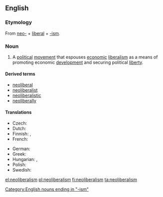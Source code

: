 ==English==
{{wikipedia}}

===Etymology===
From [[neo-]] + [[liberal]] + [[-ism]].

===Noun===
{{en-noun|-}}

# A [[political]] [[movement]] that espouses [[economic]] [[liberalism]] as a means of promoting economic [[development]] and securing political [[liberty]].

====Derived terms====
* [[neoliberal]]
* [[neoliberalist]]
* [[neoliberalistic]]
* [[neoliberally]]

====Translations====
{{trans-top|political movement}}
* Czech: {{t-|cs|neoliberalizmus|m}}
* Dutch: {{t+|nl|neoliberalisme|n}}
* Finnish: {{t-|fi|neoliberalismi}}, {{t-|fi|uusliberalismi}}
* French: {{t+|fr|néolibéralisme|m}}
{{trans-mid}}
* German: {{t+|de|Neoliberalismus|m}}
* Greek: {{t|el|νεοφιλελευθερισμός|m|tr=neofileleftherismós|sc=Grek}}
* Hungarian: {{t+|hu|neoliberalizmus}}, {{t-|hu|újliberalizmus}}
* Polish: {{t-|pl|neoliberalizm|m}}
* Swedish: {{t-|sv|nyliberalism|n}}
{{trans-bottom}}

[[Category:English nouns ending in "-ism"]]

[[el:neoliberalism]]
[[pl:neoliberalism]]
[[fi:neoliberalism]]
[[ta:neoliberalism]]